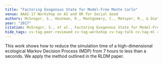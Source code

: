 ```yaml
---
title: "Factoring Exogenous State for Model-Free Monte Carlo"
venue: AAAI-17 Workshop on AI and OR for Social Good
authors: McGregor, S., Houtman, R., Montgomery, C., Metoyer, R., & Dietterich, T. G.
year: "2017"
citation: McGregor, S., et al., Factoring Exogenous State for Model-Free Monte Carlo. In AAAI-17 Workshop on AI and OR for Social Good. San Francisco, California.
hide_tags: cv-tag-peer-reviewed cv-tag-workshop cv-tag-talk cv-tag-ml cv-tag-application cv-tag-compsust cv-tag-rl
---
```

This work shows how to reduce the simulation time of a high-dimensional ecological Markov Decision Process (MDP) from 7 hours to less than a seconds. We apply the method outlined in the RLDM paper.
